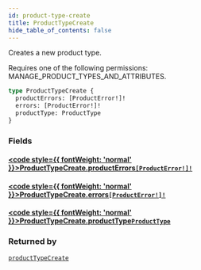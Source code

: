 ```yaml
---
id: product-type-create
title: ProductTypeCreate
hide_table_of_contents: false
---
```








Creates a new product type. 

Requires one of the following permissions: MANAGE_PRODUCT_TYPES_AND_ATTRIBUTES.

```graphql
type ProductTypeCreate {
  productErrors: [ProductError!]!
  errors: [ProductError!]!
  productType: ProductType
}
```


### Fields

#### [<code style={{ fontWeight: 'normal' }}>ProductTypeCreate.<b>productErrors</b></code>](#)<Bullet />[`[ProductError!]!`](../../../developer/api-reference/objects/product-error) <Badge class="secondary" text="non-null"/> <Badge class="secondary" text="object"/>
> 
> 

#### [<code style={{ fontWeight: 'normal' }}>ProductTypeCreate.<b>errors</b></code>](#)<Bullet />[`[ProductError!]!`](../../../developer/api-reference/objects/product-error) <Badge class="secondary" text="non-null"/> <Badge class="secondary" text="object"/>
> 
> 

#### [<code style={{ fontWeight: 'normal' }}>ProductTypeCreate.<b>productType</b></code>](#)<Bullet />[`ProductType`](../../../developer/api-reference/objects/product-type) <Badge class="secondary" text="object"/>
> 
> 



### Returned by

[`productTypeCreate`](../../../developer/api-reference/mutations/product-type-create)  <Badge class="secondary" text="mutation"/>



